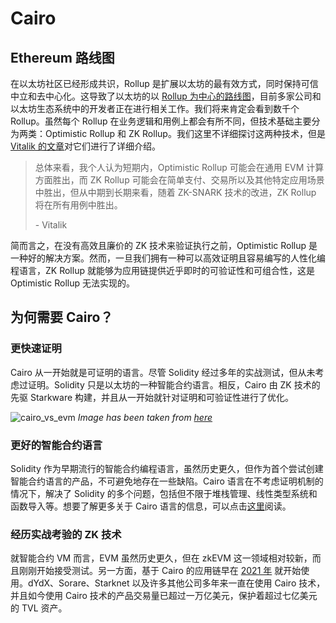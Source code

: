 # Cairo

## Ethereum 路线图

在以太坊社区已经形成共识，Rollup 是扩展以太坊的最有效方式，同时保持可信中立和去中心化。这导致了以太坊的以 [Rollup 为中心的路线图](https://ethereum-magicians.org/t/a-rollup-centric-ethereum-roadmap/4698)，目前多家公司和以太坊生态系统中的开发者正在进行相关工作。我们将来肯定会看到数千个 Rollup。虽然每个 Rollup 在业务逻辑和用例上都会有所不同，但技术基础主要分为两类：Optimistic Rollup 和 ZK Rollup。我们这里不详细探讨这两种技术，但是 [Vitalik 的文章](https://vitalik.eth.limo/general/2021/01/05/rollup.html)对它们进行了详细介绍。

> 总体来看，我个人认为短期内，Optimistic Rollup 可能会在通用 EVM 计算方面胜出，而 ZK Rollup 可能会在简单支付、交易所以及其他特定应用场景中胜出，但从中期到长期来看，随着 ZK-SNARK 技术的改进，ZK Rollup 将在所有用例中胜出。
>
> \- Vitalik

简而言之，在没有高效且廉价的 ZK 技术来验证执行之前，Optimistic Rollup 是一种好的解决方案。然而，一旦我们拥有一种可以高效证明且容易编写的人性化编程语言，ZK Rollup 就能够为应用链提供近乎即时的可验证性和可组合性，这是 Optimistic Rollup 无法实现的。

## 为何需要 Cairo？

### 更快速证明

Cairo 从一开始就是可证明的语言。尽管 Solidity 经过多年的实战测试，但从未考虑过证明。Solidity 只是以太坊的一种智能合约语言。相反，Cairo 由 ZK 技术的先驱 Starkware 构建，并且从一开始就针对证明和可验证性进行了优化。

![cairo_vs_evm](../static/img/cairo_vs_evm.png)
_Image has been taken from [here](<https://www.cairo-lang.org/the-whats-what-of-the-cairo-world/#:~:text=The%20Cairo%20VM%20is%20intentionally,EVM%20(Ethereum%20virtual%20machine).&text=Read%20%5C%20write%20memory%20requires%20more%20computation%20to%20generate%20a%20proof.>)_

### 更好的智能合约语言

Solidity 作为早期流行的智能合约编程语言，虽然历史更久，但作为首个尝试创建智能合约语言的产品，不可避免地存在一些缺陷。Cairo 语言在不考虑证明机制的情况下，解决了 Solidity 的多个问题，包括但不限于堆栈管理、线性类型系统和函数导入等。想要了解更多关于 Cairo 语言的信息，可以点击[这里](https://book.cairo-lang.org/)阅读。

### 经历实战考验的 ZK 技术

就智能合约 VM 而言，EVM 虽然历史更久，但在 zkEVM 这一领域相对较新，而且刚刚开始接受测试。另一方面，基于 Cairo 的应用链早在 [2021 年](https://dydx.exchange/blog/public) 就开始使用。dYdX、Sorare、Starknet 以及许多其他公司多年来一直在使用 Cairo 技术，并且如今使用 Cairo 技术的产品交易量已超过一万亿美元，保护着超过七亿美元的 TVL 资产。
